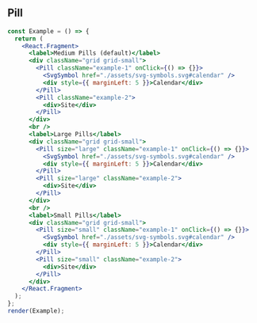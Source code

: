 
## Pill

```jsx live=true
const Example = () => {
  return (
    <React.Fragment>
      <label>Medium Pills (default)</label>
      <div className="grid grid-small">
        <Pill className="example-1" onClick={() => {}}>
          <SvgSymbol href="./assets/svg-symbols.svg#calendar" />
          <div style={{ marginLeft: 5 }}>Calendar</div>
        </Pill>
        <Pill className="example-2">
          <div>Site</div>
        </Pill>
      </div>
      <br />
      <label>Large Pills</label>
      <div className="grid grid-small">
        <Pill size="large" className="example-1" onClick={() => {}}>
          <SvgSymbol href="./assets/svg-symbols.svg#calendar" />
          <div style={{ marginLeft: 5 }}>Calendar</div>
        </Pill>
        <Pill size="large" className="example-2">
          <div>Site</div>
        </Pill>
      </div>
      <br />
      <label>Small Pills</label>
      <div className="grid grid-small">
        <Pill size="small" className="example-1" onClick={() => {}}>
          <SvgSymbol href="./assets/svg-symbols.svg#calendar" />
          <div style={{ marginLeft: 5 }}>Calendar</div>
        </Pill>
        <Pill size="small" className="example-2">
          <div>Site</div>
        </Pill>
      </div>
    </React.Fragment>
  );
};
render(Example);
```

<Props componentName="Pill" />
